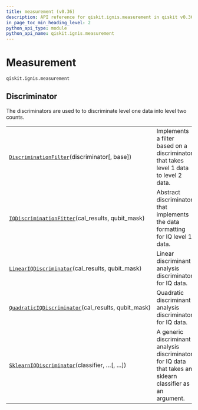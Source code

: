 ```yaml
---
title: measurement (v0.36)
description: API reference for qiskit.ignis.measurement in qiskit v0.36
in_page_toc_min_heading_level: 2
python_api_type: module
python_api_name: qiskit.ignis.measurement
---
```


<span id="module-qiskit.ignis.measurement" />

<span id="qiskit-ignis-measurement" />

<span id="measurement-qiskit-ignis-measurement" />

# Measurement

`qiskit.ignis.measurement`

## Discriminator

The discriminators are used to to discriminate level one data into level two counts.

|                                                                                                                                                                |                                                                                                            |
| -------------------------------------------------------------------------------------------------------------------------------------------------------------- | ---------------------------------------------------------------------------------------------------------- |
| [`DiscriminationFilter`](qiskit.ignis.measurement.DiscriminationFilter "qiskit.ignis.measurement.DiscriminationFilter")(discriminator\[, base])                | Implements a filter based on a discriminator that takes level 1 data to level 2 data.                      |
| [`IQDiscriminationFitter`](qiskit.ignis.measurement.IQDiscriminationFitter "qiskit.ignis.measurement.IQDiscriminationFitter")(cal\_results, qubit\_mask)       | Abstract discriminator that implements the data formatting for IQ level 1 data.                            |
| [`LinearIQDiscriminator`](qiskit.ignis.measurement.LinearIQDiscriminator "qiskit.ignis.measurement.LinearIQDiscriminator")(cal\_results, qubit\_mask)          | Linear discriminant analysis discriminator for IQ data.                                                    |
| [`QuadraticIQDiscriminator`](qiskit.ignis.measurement.QuadraticIQDiscriminator "qiskit.ignis.measurement.QuadraticIQDiscriminator")(cal\_results, qubit\_mask) | Quadratic discriminant analysis discriminator for IQ data.                                                 |
| [`SklearnIQDiscriminator`](qiskit.ignis.measurement.SklearnIQDiscriminator "qiskit.ignis.measurement.SklearnIQDiscriminator")(classifier, …\[, …])             | A generic discriminant analysis discriminator for IQ data that takes an sklearn classifier as an argument. |


